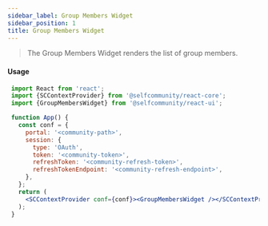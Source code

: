 ```yaml
---
sidebar_label: Group Members Widget
sidebar_position: 1
title: Group Members Widget
---
```


> The Group Members Widget renders the list of group members.


[//]: # (import Logged from "../../Logged";)

[//]: # (import {GroupMembersWidget} from '@selfcommunity/react-ui';)

[//]: # ()
[//]: # (<Logged><GroupMembersWidget groupId={7}/></Logged>)

#### Usage

```jsx
 import React from 'react';
 import {SCContextProvider} from '@selfcommunity/react-core';
 import {GroupMembersWidget} from '@selfcommunity/react-ui';

 function App() {
   const conf = {
     portal: '<community-path>',
     session: {
       type: 'OAuth',
       token: '<community-token>',
       refreshToken: '<community-refresh-token>',
       refreshTokenEndpoint: '<community-refresh-endpoint>',
     },
   };
   return (
     <SCContextProvider conf={conf}><GroupMembersWidget /></SCContextProvider>
   );
 }
```